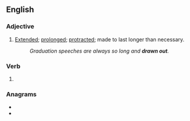 {{also|drawn-out}}

==English==

===Adjective===
{{en-adj}}

# [[extended|Extended]]; [[prolonged]]; [[protract]]ed; made to last longer than necessary.
#: ''Graduation speeches are always so long and '''drawn out'''.''

===Verb===
{{head|en|past participle}}

# {{past participle of|draw out|lang=en|nocat=1}}

===Anagrams===
* {{l|en|outdrawn}}
* {{l|en|untoward}}
